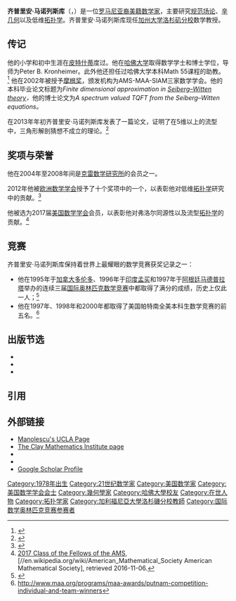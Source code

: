 {{citation style|time=2017-02-07T09:10:26+00:00}}
'''齐普里安·马诺列斯库'''（{{lang-ro|Ciprian Manolescu}}，{{bd|1978年|12月24日|catIdx=Manolescu, Ciprian}}）是一位[[罗马尼亚裔美国人|罗马尼亚裔美籍]][[数学家|数学家]]，主要研究[[规范场论|规范场论]]、[[辛几何|辛几何]]以及低维[[拓扑学|拓扑学]]。齐普里安·马诺列斯库现任[[加州大学洛杉矶分校|加州大学洛杉矶分校]]数学教授。 

== 传记 ==
他的小学和初中生涯在[[皮特什蒂|皮特什蒂]]度过。他在[[哈佛大学|哈佛大学]]取得数学学士和博士学位，导师为Peter B. Kronheimer。此外他还担任过哈佛大学本科Math 55课程的助教。<ref>{{cite web|url=https://www.quora.com/What-is-it-like-to-take-Harvards-Math-55|title=What is it like to take Harvard's Math 55? - Quora|publisher=}}</ref> 他在2002年被授予[[摩根奖|摩根奖]]，颁发机构为AMS-MAA-SIAM三家数学学会。他的本科毕业论文标题为''Finite dimensional approximation in [[塞伯格-維騰理論|Seiberg–Witten theory]]，''他的博士论文为''A spectrum valued TQFT from the Seiberg–Witten equations。''

在2013年年初齐普里安·马诺列斯库发表了一篇论文，证明了在5维以上的流型中，三角形解剖猜想不成立的理论。<ref>{{Citation|last=Hartnett|first=Kevin|title=A Proof That Some Spaces Can’t Be Cut|date=13 January 2015|url=https://www.quantamagazine.org/20150113-a-proof-that-some-spaces-cant-be-cut/|magazine=[[Quanta_Magazine|Quanta Magazine]]}}</ref>

== 奖项与荣誉 ==
他在2004年至2008年间是[[克雷數學研究所|克雷数学研究所]]的会员之一。

2012年他被[[歐洲數學學會|欧洲数学学会]]授予了十个奖项中的一个，以表彰他对低维[[拓扑学|拓扑学]]研究中的贡献。<ref>{{cite web |url=http://www.6ecm.pl/ |title=存档副本 |accessdate=2013-05-10 |deadurl=yes |archiveurl=https://web.archive.org/web/20130514123522/http://www.6ecm.pl/ |archivedate=2013-05-14 }}</ref>

他被选为2017届[[美國數學學會|美国数学学会]]会员，以表彰他对弗洛尔同源性以及流型[[拓扑学|拓扑学]]的贡献。<ref>[http://www.ams.org/profession/ams-fellows/new-fellows 2017 Class of the Fellows of the AMS], [//en.wikipedia.org/wiki/American_Mathematical_Society American Mathematical Society], retrieved 2016-11-06.</ref>

== 竞赛 ==
齐普里安·马诺列斯库保持着世界上最耀眼的数学竞赛获奖记录之一：
* 他在1995年于[[加拿大|加拿大]][[多伦多|多伦多]]、1996年于[[印度|印度]][[孟买|孟买]]和1997年于[[阿根廷|阿根廷]][[马德普拉塔|马德普拉塔]]举办的连续三届[[国际奥林匹克数学竞赛|国际奥林匹克数学竞赛]]中都取得了满分的成绩，历史上仅此一人；<ref>{{cite web|url=https://www.imo-official.org/participant_r.aspx?id=3789|title=International Mathematical Olympiad|publisher=}}</ref>
* 他在1997年、1998年和2000年都取得了美国帕特南全美本科生数学竞赛的前五名。<ref>http://www.maa.org/programs/maa-awards/putnam-competition-individual-and-team-winners</ref>

== 出版节选 ==
* {{Cite journal|title=Pin(2)-equivariant Seiberg–Witten Floer homology and the Triangulation Conjecture|last=Manolescu|first=Ciprian|journal=[[Journal_of_the_American_Mathematical_Society|J. Amer. Math. Soc.]]|doi=10.1090/jams829|year=2016|volume=29|pages=147–176}} 
* {{Cite journal|title=A Combinatorial Description of Knot Floer Homology|url=https://archive.org/details/sim_annals-of-mathematics_2009-03_169_2/page/633|last=Manolescu|first=Ciprian|last2=Ozsváth|first2=Peter|journal=[[Annals_of_Mathematics|Annals of Mathematics]]|issue=2|doi=10.4007/annals.2009.169.633|year=2009|series=Second Series|volume=169|pages=633–660|last3=Sarkar|first3=Sucharit}}
* {{Cite journal|title=Combinatorial cobordism maps in hat Heegaard Floer theory|last=Lipshitz|first=Robert|last2=Manolescu|first2=Ciprian|journal=[[Duke_Mathematical_Journal|Duke Math. J.]]|issue=2|doi=10.1215/00127094-2008-050|year=2008|volume=145|pages=207–247|last3=Wang|first3=Jiajun}}

== 引用 ==
{{Reflist}}

== 外部链接 ==
* [http://www.math.ucla.edu/~cm/ Manolescu's UCLA Page]
* [http://www.claymath.org/fas/research_fellows/Manolescu/ The Clay Mathematics Institute page]
* {{MathGenealogy|id=86939}}
* {{IMO results|id=3789}}
* [https://scholar.google.com/citations?user=HaNPcwoAAAAJ Google Scholar Profile]

{{DEFAULTSORT:Manolescu, Ciprian}}
[[Category:1978年出生|Category:1978年出生]]
[[Category:21世纪数学家|Category:21世纪数学家]]
[[Category:美国数学家|Category:美国数学家]]
[[Category:美国数学学会会士|Category:美国数学学会会士]]
[[Category:幾何學家|Category:幾何學家]]
[[Category:哈佛大學校友|Category:哈佛大學校友]]
[[Category:在世人物|Category:在世人物]]
[[Category:拓扑学家|Category:拓扑学家]]
[[Category:加利福尼亞大學洛杉磯分校教師|Category:加利福尼亞大學洛杉磯分校教師]]
[[Category:国际数学奥林匹克竞赛参赛者|Category:国际数学奥林匹克竞赛参赛者]]
